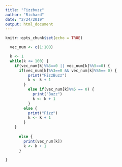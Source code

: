 ```yaml
---
title: "Fizzbuzz"
author: "Richard"
date: "2/24/2019"
output: html_document
---
```


```r
knitr::opts_chunk$set(echo = TRUE)
```

```r
  vec_num <- c(1:100)

  k <- 1
  while(k <= 100) {    
    if(vec_num[k]%%3==0 || vec_num[k]%%5==0) {
      if(vec_num[k]%%3==0 && vec_num[k]%%5== 0) {
          print("FizzBuzz")
          k <- k + 1
        }
          else if(vec_num[k]%%5 == 0) {
            print("Buzz")
            k <- k + 1
          }
        else {
          print("Fizz")
          k <- k + 1
        }
    }
    
      else {
        print(vec_num[k])
        k <- k + 1          
      }

}
```

